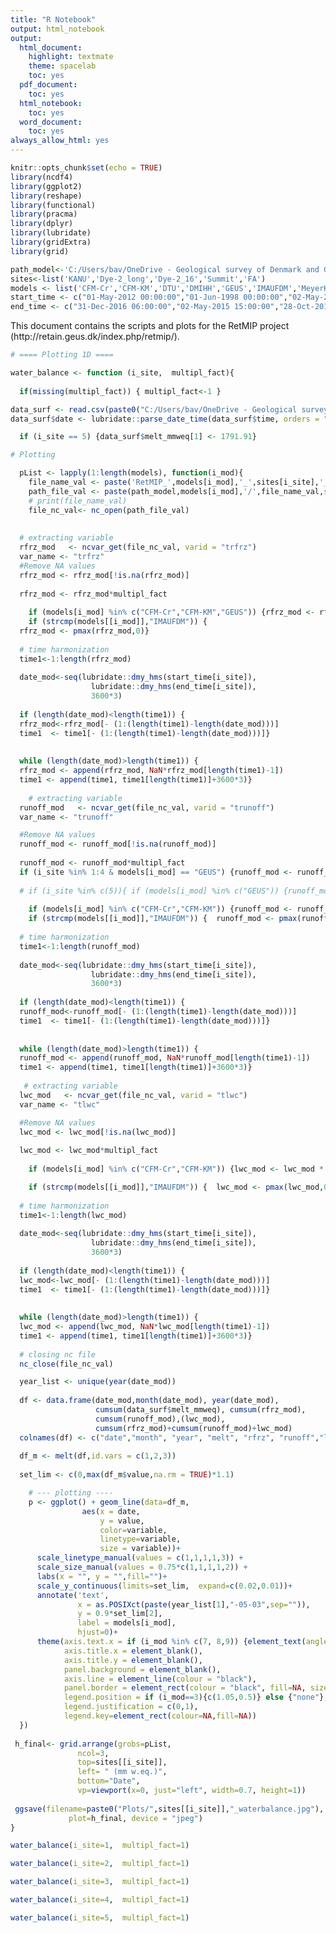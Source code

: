 ```yaml
---
title: "R Notebook"
output: html_notebook
output:
  html_document:
    highlight: textmate
    theme: spacelab
    toc: yes
  pdf_document:
    toc: yes
  html_notebook:
    toc: yes
  word_document:
    toc: yes
always_allow_html: yes
---
```


```r
knitr::opts_chunk$set(echo = TRUE)
library(ncdf4)
library(ggplot2)
library(reshape)
library(functional)
library(pracma)
library(dplyr)
library(lubridate)
library(gridExtra)
library(grid)

path_model<-'C:/Users/bav/OneDrive - Geological survey of Denmark and Greenland/Data/RetMIP/Model outputs/'
sites<-list('KANU','Dye-2_long','Dye-2_16','Summit','FA')
models <- list('CFM-Cr','CFM-KM','DTU','DMIHH','GEUS','IMAUFDM','MeyerHewitt','UppsalaUniBucket','UppsalaUniDeepPerc')
start_time <- c("01-May-2012 00:00:00","01-Jun-1998 00:00:00","02-May-2016 00:00:00","02-Jul-2000 00:00:00","12-Apr-2014 00:00:00")
end_time <- c("31-Dec-2016 06:00:00","02-May-2015 15:00:00","28-Oct-2016 09:00:00","08-Mar-2015 12:00:00","02-Dec-2014 21:00:00")
```

This document contains the scripts and plots for the RetMIP project (http://retain.geus.dk/index.php/retmip/).



```r
# ==== Plotting 1D ====

water_balance <- function (i_site,  multipl_fact){
  
  if(missing(multipl_fact)) { multipl_fact<-1 }

data_surf <- read.csv(paste0("C:/Users/bav/OneDrive - Geological survey of Denmark and Greenland/Data/RetMIP/Input files/surface/RetMIP_", sites[i_site], ".csv"),header=TRUE,sep=";")
data_surf$date <- lubridate::parse_date_time(data_surf$time, orders = "d-b-Y H:M:S", locale = "us")

  if (i_site == 5) {data_surf$melt_mmweq[1] <- 1791.91}

# Plotting

  pList <- lapply(1:length(models), function(i_mod){ 
    file_name_val <- paste('RetMIP_',models[i_mod],'_',sites[i_site],'_3hourly_values.nc',sep = "")
    path_file_val <- paste(path_model,models[i_mod],'/',file_name_val,sep = "")
    # print(file_name_val)
    file_nc_val<- nc_open(path_file_val)
  
    
  # extracting variable
  rfrz_mod   <- ncvar_get(file_nc_val, varid = "trfrz")
  var_name <- "trfrz"
  #Remove NA values
  rfrz_mod <- rfrz_mod[!is.na(rfrz_mod)]
  
  rfrz_mod <- rfrz_mod*multipl_fact
  
    if (models[i_mod] %in% c("CFM-Cr","CFM-KM","GEUS")) {rfrz_mod <- rfrz_mod * 1000  }
    if (strcmp(models[[i_mod]],"IMAUFDM")) {
  rfrz_mod <- pmax(rfrz_mod,0)}
  
  # time harmonization
  time1<-1:length(rfrz_mod)
    
  date_mod<-seq(lubridate::dmy_hms(start_time[i_site]),
                  lubridate::dmy_hms(end_time[i_site]),
                  3600*3)
    
  if (length(date_mod)<length(time1)) {
  rfrz_mod<-rfrz_mod[- (1:(length(time1)-length(date_mod)))]
  time1  <- time1[- (1:(length(time1)-length(date_mod)))]}
  
  
  while (length(date_mod)>length(time1)) {
  rfrz_mod <- append(rfrz_mod, NaN*rfrz_mod[length(time1)-1])
  time1 <- append(time1, time1[length(time1)]+3600*3)}
  
    # extracting variable
  runoff_mod   <- ncvar_get(file_nc_val, varid = "trunoff")
  var_name <- "trunoff"

  #Remove NA values
  runoff_mod <- runoff_mod[!is.na(runoff_mod)]
  
  runoff_mod <- runoff_mod*multipl_fact
  if (i_site %in% 1:4 & models[i_mod] == "GEUS") {runoff_mod <- runoff_mod * 1000  }
  
  # if (i_site %in% c(5)){ if (models[i_mod] %in% c("GEUS")) {runoff_mod <- runoff_mod / 1000  }}
  
    if (models[i_mod] %in% c("CFM-Cr","CFM-KM")) {runoff_mod <- runoff_mod * 1000  }
    if (strcmp(models[[i_mod]],"IMAUFDM")) {  runoff_mod <- pmax(runoff_mod,0)}
  
  # time harmonization
  time1<-1:length(runoff_mod)
    
  date_mod<-seq(lubridate::dmy_hms(start_time[i_site]),
                  lubridate::dmy_hms(end_time[i_site]),
                  3600*3)
    
  if (length(date_mod)<length(time1)) {
  runoff_mod<-runoff_mod[- (1:(length(time1)-length(date_mod)))]
  time1  <- time1[- (1:(length(time1)-length(date_mod)))]}
  
  
  while (length(date_mod)>length(time1)) {
  runoff_mod <- append(runoff_mod, NaN*runoff_mod[length(time1)-1])
  time1 <- append(time1, time1[length(time1)]+3600*3)}
  
   # extracting variable
  lwc_mod   <- ncvar_get(file_nc_val, varid = "tlwc")
  var_name <- "tlwc"

  #Remove NA values
  lwc_mod <- lwc_mod[!is.na(lwc_mod)]
  
  lwc_mod <- lwc_mod*multipl_fact
  
    if (models[i_mod] %in% c("CFM-Cr","CFM-KM")) {lwc_mod <- lwc_mod * 1000  }

    if (strcmp(models[[i_mod]],"IMAUFDM")) {  lwc_mod <- pmax(lwc_mod,0)}
  
  # time harmonization
  time1<-1:length(lwc_mod)
    
  date_mod<-seq(lubridate::dmy_hms(start_time[i_site]),
                  lubridate::dmy_hms(end_time[i_site]),
                  3600*3)
    
  if (length(date_mod)<length(time1)) {
  lwc_mod<-lwc_mod[- (1:(length(time1)-length(date_mod)))]
  time1  <- time1[- (1:(length(time1)-length(date_mod)))]}
  
  
  while (length(date_mod)>length(time1)) {
  lwc_mod <- append(lwc_mod, NaN*lwc_mod[length(time1)-1])
  time1 <- append(time1, time1[length(time1)]+3600*3)}
  
  # closing nc file
  nc_close(file_nc_val)

  year_list <- unique(year(date_mod))
  
  df <- data.frame(date_mod,month(date_mod), year(date_mod),
                   cumsum(data_surf$melt_mmweq), cumsum(rfrz_mod),
                   cumsum(runoff_mod),(lwc_mod),
                   cumsum(rfrz_mod)+cumsum(runoff_mod)+lwc_mod)
  colnames(df) <- c("date","month", "year", "melt", "rfrz", "runoff","lwc","sum_rr")
  
  df_m <- melt(df,id.vars = c(1,2,3))
  
  set_lim <- c(0,max(df_m$value,na.rm = TRUE)*1.1)

    # --- plotting ----
    p <- ggplot() + geom_line(data=df_m,
                aes(x = date, 
                    y = value,
                    color=variable,
                    linetype=variable,
                    size = variable))+
      scale_linetype_manual(values = c(1,1,1,1,3)) +
      scale_size_manual(values = 0.75*c(1,1,1,1,2)) +
      labs(x = "", y = "",fill="")+
      scale_y_continuous(limits=set_lim,  expand=c(0.02,0.01))+
      annotate('text', 
               x = as.POSIXct(paste(year_list[1],"-05-03",sep="")),
               y = 0.9*set_lim[2], 
               label = models[i_mod],
               hjust=0)+
      theme(axis.text.x = if (i_mod %in% c(7, 8,9)) {element_text(angle=90)} else {element_blank()},
            axis.title.x = element_blank(),
            axis.title.y = element_blank(),
            panel.background = element_blank(),
            axis.line = element_line(colour = "black"),
            panel.border = element_rect(colour = "black", fill=NA, size=1),
            legend.position = if (i_mod==3){c(1.05,0.5)} else {"none"},
            legend.justification = c(0,1),
            legend.key=element_rect(colour=NA,fill=NA))
  })
  
 h_final<- grid.arrange(grobs=pList, 
               ncol=3,
               top=sites[[i_site]], 
               left= " (mm w.eq.)",
               bottom="Date",
               vp=viewport(x=0, just="left", width=0.7, height=1))
 
 ggsave(filename=paste0("Plots/",sites[[i_site]],"_waterbalance.jpg"),
             plot=h_final, device = "jpeg")
}

```

```r
water_balance(i_site=1,  multipl_fact=1)

```

```r
water_balance(i_site=2,  multipl_fact=1)

```

```r
water_balance(i_site=3,  multipl_fact=1)

```

```r
water_balance(i_site=4,  multipl_fact=1)

```

```r
water_balance(i_site=5,  multipl_fact=1)

```


